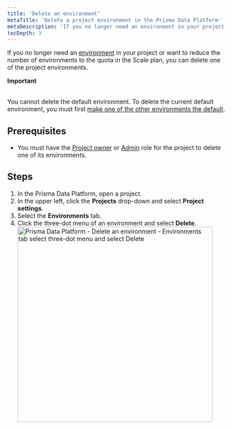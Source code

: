 ```yaml
---
title: 'Delete an environment'
metaTitle: 'Delete a project environment in the Prisma Data Platform'
metaDescription: 'If you no longer need an environment in your project or want to reduce the number of environments to the quota in the Scale plan, you can delete one of the project environments.'
tocDepth: 3
---
```


<TopBlock>

If you no longer need an [environment](/data-platform/environments) in your project or want to reduce the number of environments to the quota in the Scale plan, you can delete one of the project environments.

<Admonition type="alert">

**Important**<br /><br />

You cannot delete the default environment. To delete the current default environment, you must first [make one of the other environments the default](/data-platform/environments/edit-settings/change-default-environment).

</Admonition>

</TopBlock>

## Prerequisites

- You must have the [Project owner](/data-platform/members/user-roles) or [Admin](/data-platform/members/user-roles) role for the project to delete one of its environments.

## Steps

1. In the Prisma Data Platform, open a project.
2. In the upper left, click the **Projects** drop-down and select **Project settings**.
3. Select the **Environments** tab.
4. Click the three-dot menu of an environment and select **Delete**.
   <img
     src="../images/environments/delete-environments-01-environments-tab-click-three-dot-select-delete.png"
     alt="Prisma Data Platform - Delete an environment - Environments tab select three-dot menu and select Delete"
     width="450px"
   />
